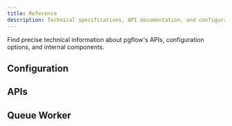 ```yaml
---
title: Reference
description: Technical specifications, API documentation, and configuration options for pgflow
---
```



Find precise technical information about pgflow's APIs, configuration options, and internal components.

## Configuration

<CardGrid>
  <LinkCard
    title="Overview"
    href="/reference/configuration/"
    description="Learn how pgflow configuration is structured and when to use each option"
  />
  <LinkCard
    title="Step Execution Options"
    href="/reference/configuration/step-execution/"
    description="Configure retry behavior, timeouts, and error handling for workflow steps"
  />
  <LinkCard
    title="Worker Configuration"
    href="/reference/configuration/worker/"
    description="Runtime settings for EdgeWorker including concurrency and database connections"
  />
</CardGrid>

## APIs

<CardGrid>
  <LinkCard
    title="@pgflow/client API"
    href="/reference/pgflow-client/"
    description="TypeScript client for starting workflows and streaming real-time progress"
  />
  <LinkCard
    title="Context API Reference"
    href="/reference/context/"
    description="Complete reference for all properties available in the handler context object"
  />
  <LinkCard
    title="Compile API"
    href="/reference/compile-api/"
    description="Generate SQL statements from Flow definitions programmatically"
  />
  <LinkCard
    title="Manual installation"
    href="/reference/manual-installation/"
    description="Install pgflow without the CLI using manual SQL execution"
  />
</CardGrid>

## Queue Worker

<CardGrid>
  <LinkCard
    title="Configuration"
    href="/reference/queue-worker/configuration/"
    description="Configuration options for using Edge Worker in queue-only mode"
  />
  <LinkCard
    title="How it works"
    href="/reference/queue-worker/how-it-works/"
    description="Internal implementation details of the Edge Worker task queue system"
  />
</CardGrid>
